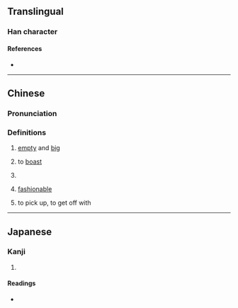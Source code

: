 {{character info/new}}
==Translingual==

===Han character===
{{Han char|rn=37|rad=大|as=05|sn=8|four=40727|canj=KHHL|ids=⿱大卯}}

====References====
* {{Han ref|kx=0250.230|dkj=05883|dj=0510.200|hdz=10536.020|uh=5945|ud=22853|bh=CC43|bd=52291}}

----
==Chinese==
{{zh-forms}}

===Pronunciation===
{{zh-pron
|m=pào
|m-s=
|c=paau3
|c-t=
|g=
|h=pfs=
|j=
|md=
|mn=phānn
|mn-t=
|w=
|x=
|mc=y
|oc=y
|cat=a,v
}}

===Definitions===
{{zh-hanzi}}

# [[empty]] and [[big]]
# {{lb|zh|Cantonese}} to [[boast]]
# {{zh-alt-form|炮|cannon}}
# {{lb|zh|Min Nan}} [[fashionable]]
# {{lb|zh|Min Nan}} to pick up​, to get off with
----

==Japanese==

===Kanji===
{{ja-kanji|grade=|rs=大05}}

# {{defn|lang=ja|sort=大05}}

====Readings====
* {{ja-readings|on=[[ほう]] (hō), [[ひょう]] (hyō)|kun=[[むなしい]] (munashii), [[むげいし]] (mugeishi)}}